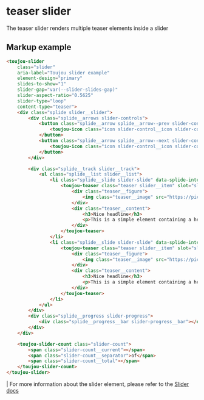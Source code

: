 # teaser slider

The teaser slider renders multiple teaser elements inside a slider

## Markup example
```html
<toujou-slider
    class="slider"
    aria-label="Toujou slider example"
    element-design="primary"
    slides-to-show="1"
    slider-gap="var(--slider-slides-gap)"
    slider-aspect-ratio="0.5625"
    slider-type="loop"
    content-type="teaser">
    <div class="splide slider__slider">
        <div class="splide__arrows slider-controls">
            <button class="splide__arrow splide__arrow--prev slider-control slider-control--prev" aria-label="Previous slide">
                <toujou-icon class="icon slider-control__icon slider-control__icon--prev" icon-name="arrow-left"></toujou-icon>
            </button>
            <button class="splide__arrow splide__arrow--next slider-control slider-control--next" aria-label="Next slide">
                <toujou-icon class="icon slider-control__icon slider-control__icon--next" icon-name="arrow-right"></toujou-icon>
            </button>
        </div>

        <div class="splide__track slider__track">
            <ul class="splide__list slider__list">
                <li class="splide__slide slider-slide" data-splide-interval="1000">
                    <toujou-teaser class="teaser slider__item" slot="slider-item" teaser-type="cinema" image-width="50" image-side="left">
                        <div class="teaser__figure">
                            <img class="teaser__image" src="https://picsum.photos/1025" alt="nice image" />
                        </div>
                        <div class="teaser__content">
                            <h3>Nice headline</h3>
                            <p>This is a simple element containing a headline and this text. There are no restrictions for the amount of content. So feel free to add as much information as long as it helps your story or your customer.</p>
                        </div>
                    </toujou-teaser>
                </li>
                <li class="splide__slide slider-slide" data-splide-interval="1000">
                    <toujou-teaser class="teaser slider__item" slot="slider-item" teaser-type="cinema" image-width="50" image-side="left">
                        <div class="teaser__figure">
                            <img class="teaser__image" src="https://picsum.photos/1025" alt="nice image" />
                        </div>
                        <div class="teaser__content">
                            <h3>Nice headline</h3>
                            <p>This is a simple element containing a headline and this text. There are no restrictions for the amount of content. So feel free to add as much information as long as it helps your story or your customer.</p>
                        </div>
                    </toujou-teaser>
                </li>
            </ul>
        </div>
        <div class="splide__progress slider-progress">
            <div class="splide__progress__bar slider-progress__bar"></div>
        </div>
    </div>

    <toujou-slider-count class="slider-count">
        <span class="slider-count__current"></span>
        <span class="slider-count__separator">of</span>
        <span class="slider-count__total"></span>
    </toujou-slider-count>
</toujou-slider>
```

| For more information about the slider element, please refer to the [Slider docs](/docs/components-media--slider)
